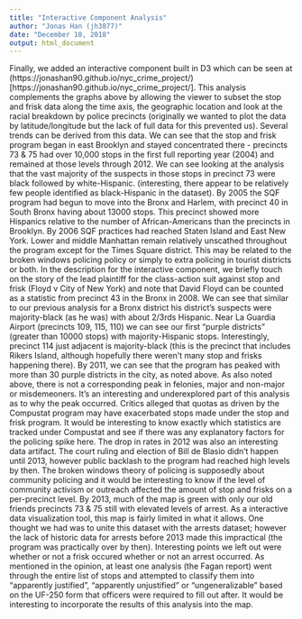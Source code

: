 ```yaml
---
title: "Interactive Component Analysis"
author: "Jonas Han (jh3877)"
date: "December 10, 2018"
output: html_document
---
```


Finally, we added an interactive component built in D3 which can be seen at (https://jonashan90.github.io/nyc_crime_project/)[https://jonashan90.github.io/nyc_crime_project/]. This analysis complements the graphs above by allowing the viewer to subset the stop and frisk data along the time axis, the geographic location and look at the racial breakdown by police precincts (originally we wanted to plot the data by latitude/longitude but the lack of full data for this prevented us). Several trends can be derived from this data. We can see that the stop and frisk program began in east Brooklyn and stayed concentrated there - precincts 73 & 75 had over 10,000 stops in the first full reporting year (2004) and remained at those levels through 2012. We can see looking at the analysis that the vast majority of the suspects in those stops in precinct 73 were black followed by white-Hispanic. (interesting, there appear to be relatively few people identified as black-Hispanic in the dataset). By 2005 the SQF program had begun to move into the Bronx and Harlem, with precinct 40 in South Bronx having about 13000 stops. This precinct showed more Hispanics relative to the number of African-Americans than the precincts in Brooklyn. By 2006 SQF practices had reached Staten Island and East New York. Lower and middle Manhattan remain relatively unscathed throughout the program except for the Times Square district. This may be related to the broken windows policing policy or simply to extra policing in tourist districts or both. In the description for the interactive component, we briefly touch on the story of the lead plaintiff for the class-action suit against stop and frisk (Floyd v City of New York) and note that David Floyd can be counted as a statistic from precinct 43 in the Bronx in 2008. We can see that similar to our previous analysis for a Bronx district his district's suspects were majority-black (as he was) with about 2/3rds Hispanic. Near La Guardia Airport (precincts 109, 115, 110) we can see our first "purple districts" (greater than 10000 stops) with majority-Hispanic stops. Interestingly, precinct 114 just adjacent is majority-black (this is the precinct that includes Rikers Island, although hopefully there weren't many stop and frisks happening there). By 2011, we can see that the program has peaked with more than 30 purple districts in the city, as noted above. As also noted above, there is not a corresponding peak in felonies, major and non-major or misdemeoners. It's an interesting and underexplored part of this analysis as to why the peak occurred. Critics alleged that quotas as driven by the Compustat program may have exacerbated stops made under the stop and frisk program. It would be interesting to know exactly which statistics are tracked under Compustat and see if there was any explanatory factors for the policing spike here. The drop in rates in 2012 was also an interesting data artifact. The court ruling and election of Bill de Blasio didn't happen until 2013, however public backlash to the program had reached high levels by then. The broken windows theory of policing is supposedly about community policing and it would be interesting to know if the level of community activism or outreach affected the amount of stop and frisks on a per-precinct level. By 2013, much of the map is green with only our old friends precincts 73 & 75 still with elevated levels of arrest. As a interactive data visualization tool, this map is fairly limited in what it allows. One thought we had was to unite this dataset with the arrests dataset; however the lack of historic data for arrests before 2013 made this impractical (the program was practically over by then). Interesting points we left out were whether or not a frisk occured whether or not an arrest occurred. As mentioned in the opinion, at least one analysis (the Fagan report) went through the entire list of stops and attempted to classify them into "apparently justified", "apparently unjustified" or "ungeneralizable" based on the UF-250 form that officers were required to fill out after. It would be interesting to incorporate the results of this analysis into the map.
